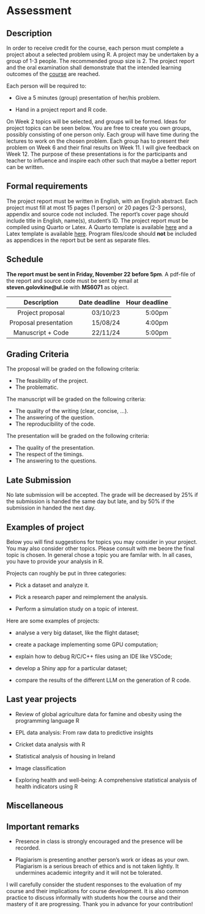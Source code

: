 # Assessment

## Description

In order to receive credit for the course, each person must complete a project about a selected problem using R. A project may be undertaken by a group of 1-3 people. The recommended group size is 2. The project report and the oral examination shall demonstrate that the intended learning outcomes of the [course](/information/overview.qmd) are reached. 


Each person will be required to:

* Give a 5 minutes (group) presentation of her/his problem.

* Hand in a project report and R code.


On Week 2 topics will be selected, and groups will be formed. Ideas for project topics can be seen below. You are free to create you own groups, possibly consisting of one person only. Each group will have time during the lectures to work on the chosen problem. Each group has to present their problem on Week 6 and their final results on Week 11. I will give feedback on Week 12. The purpose of these presentations is for the participants and teacher to influence and inspire each other such that maybe a better report can be written.

## Formal requirements

The project report must be written in English, with an English abstract. Each project must fill at most 15 pages (1 person) or 20 pages (2-3 persons), appendix and source code not included. The report's cover page should include title in English, name(s), student's ID. The project report must be compiled using Quarto or Latex. A Quarto template is available [here](/information/templates/template_quarto.zip) and a Latex template is available [here](/information/templates/template_latex.zip). Program files/code should **not** be included as appendices in the report but be sent as separate files.


## Schedule

**The report must be sent in Friday, November 22 before 5pm**. A pdf-file of the report and source code must be sent by email at **steven.golovkine@ul.ie** with **MS6071** as object.

| Description | Date deadline | Hour deadline |
|:------:|--------:|--------:|
| Project proposal | 03/10/23 | 5:00pm |
| Proposal presentation | 15/08/24 | 4:00pm |
| Manuscript + Code | 22/11/24 | 5:00pm |


## Grading Criteria

The proposal will be graded on the following criteria:

* The feasibility of the project.
* The problematic.

The manuscript will be graded on the following criteria:

* The quality of the writing (clear, concise, ...).
* The answering of the question.
* The reproducibility of the code.

The presentation will be graded on the following criteria:

* The quality of the presentation.
* The respect of the timings.
* The answering to the questions.

## Late Submission 

No late submission will be accepted. The grade will be decreased by 25% if the submission is handed the same day but late, and by 50% if the submission in handed the next day.


## Examples of project

Below you will find suggestions for topics you may consider in your project. You may also consider other topics. Please consult with me beore the final topic is chosen. In general chose a topic you are familar with. In all cases, you have to provide your analysis in R.


Projects can roughly be put in three categories:

* Pick a dataset and analyze it.

* Pick a research paper and reimplement the analysis.

* Perform a simulation study on a topic of interest. 

Here are some examples of projects:

* analyse a very big dataset, like the flight dataset;

* create a package implementing some GPU computation;

* explain how to debug R/C/C++ files using an IDE like VSCode;

* develop a Shiny app for a particular dataset;

* compare the results of the different LLM on the generation of R code.

## Last year projects

* Review of global agriculture data for famine and obesity using the programming language R

* EPL data analysis: From raw data to predictive insights

* Cricket data analysis with R

* Statistical analysis of housing in Ireland

* Image classification

* Exploring health and well-being: A comprehensive statistical analysis of health indicators using R


## Miscellaneous

::: {.callout-important}
## Important remarks

* Presence in class is strongly encouraged and the presence will be recorded.

* Plagiarism is presenting another person’s work or ideas as your own. Plagiarism is a serious breach of ethics and is not taken lightly. It undermines academic integrity and it will not be tolerated.

:::

I will carefully consider the student responses to the evaluation of my course and their implications for course development. It is also common practice to discuss informally with students how the course and their mastery of it are progressing. Thank you in advance for your contribution!